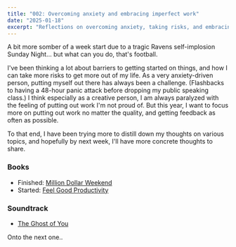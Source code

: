 ```yaml
---
title: "002: Overcoming anxiety and embracing imperfect work"
date: "2025-01-18"
excerpt: "Reflections on overcoming anxiety, taking risks, and embracing imperfect work"
---
```


A bit more somber of a week start due to a tragic Ravens self-implosion Sunday Night... but what can you do, that's football.

I've been thinking a lot about barriers to getting started on things, and how I can take more risks to get more out of my life. As a very anxiety-driven person, putting myself out there has always been a challenge. (Flashbacks to having a 48-hour panic attack before dropping my public speaking class.) I think especially as a creative person, I am always paralyzed with the feeling of putting out work I'm not proud of. But this year, I want to focus more on putting out work no matter the quality, and getting feedback as often as possible.

To that end, I have been trying more to distill down my thoughts on various topics, and hopefully by next week, I'll have more concrete thoughts to share.

### Books
- Finished: [Million Dollar Weekend](https://noahkagan.com/mdwbook)
- Started: [Feel Good Productivity](https://www.feelgoodproductivity.com)

### Soundtrack
- [The Ghost of You](https://www.youtube.com/watch?v=uCUpvTMis-Y)

Onto the next one.. 